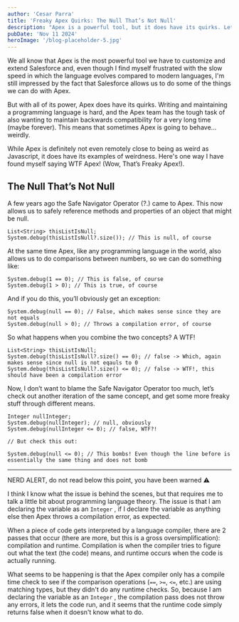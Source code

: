 ```yaml
---
author: 'Cesar Parra'
title: 'Freaky Apex Quirks: The Null That’s Not Null'
description: "Apex is a powerful tool, but it does have its quirks. Let's explore how nulls aren't always what they seem."
pubDate: 'Nov 11 2024'
heroImage: '/blog-placeholder-5.jpg'
---
```


We all know that Apex is the most powerful tool we have to customize and extend Salesforce and,
even though I find myself frustrated with the slow speed in which the language evolves compared to modern languages,
I'm still impressed by the fact that Salesforce allows us to do some of the things we can do with Apex.

But with all of its power, Apex does have its quirks. Writing and maintaining a programming language is hard,
and the Apex team has the tough task of also wanting to maintain backwards compatibility for a very long time (maybe forever).
This means that sometimes Apex is going to behave…weirdly.

While Apex is definitely not even remotely close to being as weird as Javascript, it does have its examples of weirdness.
Here's one way I have found myself saying WTF Apex! (Wow, That’s Freaky Apex!).

## The Null That’s Not Null

A few years ago the Safe Navigator Operator (?.) came to Apex. This now allows us to
safely reference methods and properties of an object that might be null.

```apex
List<String> thisListIsNull;
System.debug(thisListIsNull?.size()); // This is null, of course
```

At the same time Apex, like any programming language in the world,
also allows us to do comparisons between numbers, so we can do something like:

```apex
System.debug(1 == 0); // This is false, of course
System.debug(1 > 0); // This is true, of course
```

And if you do this, you’ll obviously get an exception:

```apex
System.debug(null == 0); // False, which makes sense since they are not equals
System.debug(null > 0); // Throws a compilation error, of course
```

So what happens when you combine the two concepts? A WTF!

```apex
List<String> thisListIsNull;
System.debug(thisListIsNull?.size() == 0); // false -> Which, again makes sense since null is not eqauls to 0
System.debug(thisListIsNull?.size() <= 0); // false -> WTF!, this should have been a compilation error
```

Now, I don’t want to blame the Safe Navigator Operator too much, let’s check out another iteration of
the same concept, and get some more freaky stuff through different means.

```apex
Integer nullInteger;
System.debug(nullInteger); // null, obviously
System.debug(nullInteger <= 0); // false, WTF?!

// But check this out:

System.debug(null <= 0); // This bombs! Even though the line before is essentially the same thing and does not bomb
```

******

NERD ALERT, do not read below this point, you have been warned ⚠️

I think I know what the issue is behind the scenes, but that requires me to talk a little bit about programming
language theory. The issue is that I am declaring the variable as an `Integer` , if I declare the variable as
anything else then Apex throws a compilation error, as expected.

When a piece of code gets interpreted by a language compiler, there are 2 passes that occur (there are more,
but this is a gross oversimplification): compilation and runtime. Compilation is when the compiler tries to figure out
what the text (the code) means, and runtime occurs when the code is actually running.

What seems to be happening is that the Apex compiler only has a compile time check to see if the comparison
operations (`==`, `>=`, `<=`, etc.) are using matching types, but they didn't do any runtime checks. So, because I
am declaring the variable as an `Integer` , the compilation pass does not throw any errors, it lets
the code run, and it seems that the runtime code simply returns false when it doesn't know what to do.
